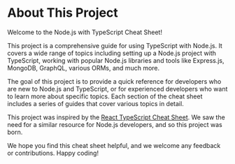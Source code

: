# About This Project

Welcome to the Node.js with TypeScript Cheat Sheet!

This project is a comprehensive guide for using TypeScript with Node.js. It covers a wide range of topics including setting up a Node.js project with TypeScript, working with popular Node.js libraries and tools like Express.js, MongoDB, GraphQL, various ORMs, and much more.

The goal of this project is to provide a quick reference for developers who are new to Node.js and TypeScript, or for experienced developers who want to learn more about specific topics. Each section of the cheat sheet includes a series of guides that cover various topics in detail.

This project was inspired by the [React TypeScript Cheat Sheet](https://github.com/typescript-cheatsheets/react). We saw the need for a similar resource for Node.js developers, and so this project was born.

We hope you find this cheat sheet helpful, and we welcome any feedback or contributions. Happy coding!

